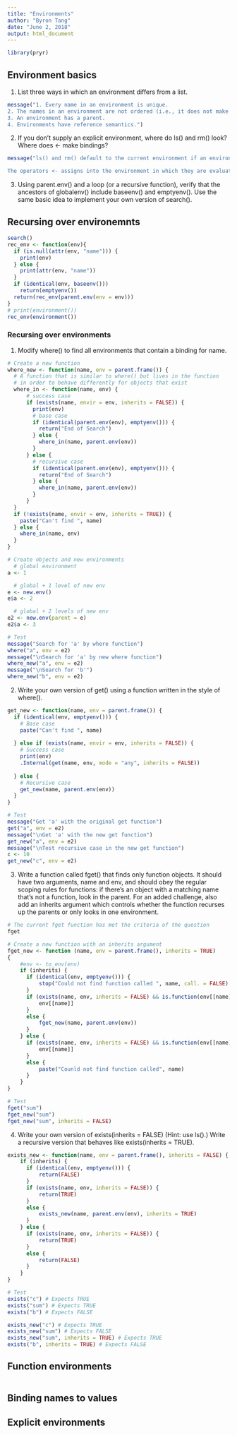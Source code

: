```yaml
---
title: "Environments"
author: "Byron Tang"
date: "June 2, 2018"
output: html_document
---
```


```r
library(pryr)
```

## Environment basics

1. List three ways in which an environment differs from a list.

```r
message("1. Every name in an environment is unique.
2. The names in an environment are not ordered (i.e., it does not make sense to ask what the first element of an environment is).
3. An environment has a parent.
4. Environments have reference semantics.")
```

2. If you don't supply an explicit environment, where do ls() and rm() look? Where does <- make bindings?

```r
message("ls() and rm() default to the current environment if an environment is not specified.

The operators <- assigns into the environment in which they are evaluated.")
```

3. Using parent.env() and a loop (or a recursive function), verify that the ancestors of globalenv() include baseenv() and emptyenv(). Use the same basic idea to implement your own version of search().

## Recursing over environemnts

```r
search()
rec_env <- function(env){
  if (is.null(attr(env, "name"))) {
    print(env)
  } else {
    print(attr(env, "name"))
  }
  if (identical(env, baseenv())) 
    return(emptyenv())
  return(rec_env(parent.env(env = env)))
}
# print(environment())
rec_env(environment())
```

### Recursing over environments

1. Modify where() to find all environments that contain a binding for name.

```r
# Create a new function
where_new <- function(name, env = parent.frame()) {
  # A function that is similar to where() but lives in the function
  # in order to behave differently for objects that exist
  where_in <- function(name, env) {
      # success case
      if (exists(name, envir = env, inherits = FALSE)) {
        print(env)
        # base case
        if (identical(parent.env(env), emptyenv())) {
          return("End of Search")
        } else {
          where_in(name, parent.env(env))
        }
      } else {
        # recursive case
        if (identical(parent.env(env), emptyenv())) {
          return("End of Search")
        } else {
          where_in(name, parent.env(env))
        }
      }
  }
  if (!exists(name, envir = env, inherits = TRUE)) {
    paste("Can't find ", name)
  } else {
    where_in(name, env)
  }
}


```

```r
# Create objects and new environments
  # global environment
a <- 1

  # global + 1 level of new env
e <- new.env()
e$a <- 2

  # global + 2 levels of new env
e2 <- new.env(parent = e)
e2$a <- 3

# Test
message("Search for 'a' by where function")
where("a", env = e2)
message("\nSearch for 'a' by new where function")
where_new("a", env = e2)
message("\nSearch for 'b'")
where_new("b", env = e2)
```

2. Write your own version of get() using a function written in the style of where().

```r
get_new <- function(name, env = parent.frame()) {
  if (identical(env, emptyenv())) {
    # Base case
    paste("Can't find ", name)
    
  } else if (exists(name, envir = env, inherits = FALSE)) {
    # Success case
    print(env)
    .Internal(get(name, env, mode = "any", inherits = FALSE))
    
  } else {
    # Recursive case
    get_new(name, parent.env(env))
  }
}
```

```r
# Test
message("Get 'a' with the original get function")
get("a", env = e2)
message("\nGet 'a' with the new get function")
get_new("a", env = e2)
message("\nTest recursive case in the new get function")
c <- 10
get_new("c", env = e2)
```


3. Write a function called fget() that finds only function objects. It should have two arguments, name and env, and should obey the regular scoping rules for functions: if there's an object with a matching name that's not a function, look in the parent. For an added challenge, also add an inherits argument which controls whether the function recurses up the parents or only looks in one environment.

```r
# The current fget function has met the criteria of the question
fget
```

```r
# Create a new function with an inherits argument
fget_new <- function (name, env = parent.frame(), inherits = TRUE) 
{
    #env <- to_env(env)
    if (inherits) {
      if (identical(env, emptyenv())) {
          stop("Could not find function called ", name, call. = FALSE)
      }
      if (exists(name, env, inherits = FALSE) && is.function(env[[name]])) {
          env[[name]]
      }
      else {
          fget_new(name, parent.env(env))
      }
    } else {
      if (exists(name, env, inherits = FALSE) && is.function(env[[name]])) {
          env[[name]]
      }
      else {
          paste("Counld not find function called", name)
      }
    }
}
```

```r
# Test
fget("sum")
fget_new("sum")
fget_new("sum", inherits = FALSE)
```

4. Write your own version of exists(inherits = FALSE) (Hint: use ls().) Write a recursive version that behaves like exists(inherits = TRUE).

```r
exists_new <- function(name, env = parent.frame(), inherits = FALSE) {
    if (inherits) {
      if (identical(env, emptyenv())) {
          return(FALSE)
      }
      if (exists(name, env, inherits = FALSE)) {
          return(TRUE)
      }
      else {
          exists_new(name, parent.env(env), inherits = TRUE)
      }
    } else {
      if (exists(name, env, inherits = FALSE)) {
          return(TRUE)
      }
      else {
          return(FALSE)
      }
    }
}
```

```r
# Test
exists("c") # Expects TRUE
exists("sum") # Expects TRUE
exists("b") # Expects FALSE

exists_new("c") # Expects TRUE
exists_new("sum") # Expects FALSE
exists_new("sum", inherits = TRUE) # Expects TRUE
exists("b", inherits = TRUE) # Expects FALSE
```


## Function environments

```r

```

## Binding names to values

## Explicit environments
